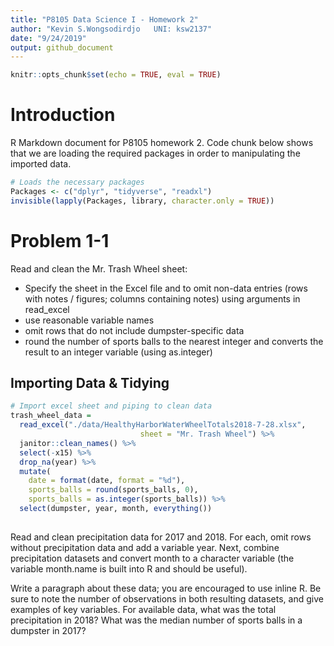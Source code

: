 ```yaml
---
title: "P8105 Data Science I - Homework 2"
author: "Kevin S.Wongsodirdjo   UNI: ksw2137"
date: "9/24/2019"
output: github_document
---
```


```r
knitr::opts_chunk$set(echo = TRUE, eval = TRUE)
```

# Introduction
R Markdown document for P8105 homework 2. Code chunk below shows that we are loading the required packages in order to manipulating the imported data.

```r

# Loads the necessary packages
Packages <- c("dplyr", "tidyverse", "readxl")
invisible(lapply(Packages, library, character.only = TRUE))

```


# Problem 1-1
Read and clean the Mr. Trash Wheel sheet:

* Specify the sheet in the Excel file and to omit non-data entries (rows with notes / figures; columns containing notes) using arguments in read_excel
* use reasonable variable names
* omit rows that do not include dumpster-specific data
* round the number of sports balls to the nearest integer and converts the result to an integer variable (using as.integer)

## Importing Data & Tidying

```r

# Import excel sheet and piping to clean data
trash_wheel_data = 
  read_excel("./data/HealthyHarborWaterWheelTotals2018-7-28.xlsx", 
                             sheet = "Mr. Trash Wheel") %>%
  janitor::clean_names() %>% 
  select(-x15) %>% 
  drop_na(year) %>%
  mutate(
    date = format(date, format = "%d"),
    sports_balls = round(sports_balls, 0),
    sports_balls = as.integer(sports_balls)) %>% 
  select(dumpster, year, month, everything())
  
```


Read and clean precipitation data for 2017 and 2018. For each, omit rows without precipitation data and add a variable year. Next, combine precipitation datasets and convert month to a character variable (the variable month.name is built into R and should be useful).

Write a paragraph about these data; you are encouraged to use inline R. Be sure to note the number of observations in both resulting datasets, and give examples of key variables. For available data, what was the total precipitation in 2018? What was the median number of sports balls in a dumpster in 2017?